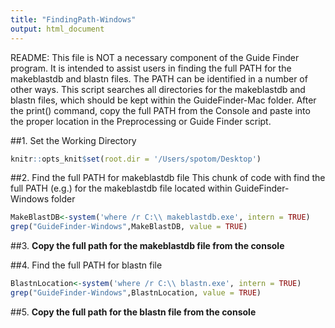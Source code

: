 ---
title: "FindingPath-Windows"
output: html_document
---

README: This file is NOT a necessary component of the Guide Finder program. It is intended to assist users in finding the full PATH for the makeblastdb and blastn files. The PATH can be identified in a number of other ways. This script searches all directories for the makeblastdb 
and blastn files, which should be kept within the GuideFinder-Mac folder. After the print() command, copy the full PATH from the Console and paste into the proper location in the Preprocessing or Guide Finder script. 

##1. Set the Working Directory 
```{r setup, include=FALSE}
knitr::opts_knit$set(root.dir = '/Users/spotom/Desktop')
```


##2. Find the full PATH for makeblastdb file 
This chunk of code with find the full PATH (e.g.) for the makeblastdb file located within GuideFinder-Windows folder
```{r}

MakeBlastDB<-system('where /r C:\\ makeblastdb.exe', intern = TRUE)
grep("GuideFinder-Windows",MakeBlastDB, value = TRUE)

```

##3. **Copy the full path for the makeblastdb file from the console**



##4. Find the full PATH for blastn file 
```{r}
BlastnLocation<-system('where /r C:\\ blastn.exe', intern = TRUE)
grep("GuideFinder-Windows",BlastnLocation, value = TRUE)

```

##5. **Copy the full path for the blastn file from the console**

